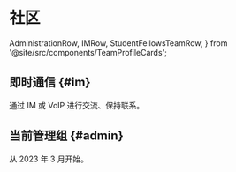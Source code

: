 # 社区

  AdministrationRow,
  IMRow,
  StudentFellowsTeamRow,
} from '@site/src/components/TeamProfileCards';

## 即时通信 {#im}

通过 IM 或 VoIP 进行交流、保持联系。

<IMRow />

## 当前管理组 {#admin}

从 2023 年 3 月开始。

<AdministrationRow />
